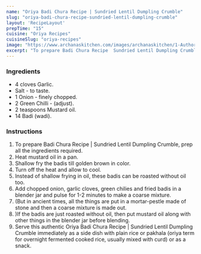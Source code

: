 ---
name: "Oriya Badi Chura Recipe | Sundried Lentil Dumpling Crumble"
slug: "oriya-badi-chura-recipe-sundried-lentil-dumpling-crumble"
layout: 'RecipeLayout'
prepTime: "15"
cuisine: "Oriya Recipes"
cuisineSlug: "oriya-recipes"
image: "https://www.archanaskitchen.com/images/archanaskitchen/1-Author/Sasmita/oriya-badi-chura-recipe-sundried-lentil-dumpling-crumble.jpg"
excerpt: "To prepare Badi Chura Recipe  Sundried Lentil Dumpling Crumble, prep all the ingredients required"
---

### Ingredients

- 4 cloves Garlic.
- Salt - to taste.
- 1 Onion - finely chopped.
- 2 Green Chilli - (adjust).
- 2 teaspoons Mustard oil.
- 14 Badi (wadi).

### Instructions

1. To prepare Badi Chura Recipe | Sundried Lentil Dumpling Crumble, prep all the ingredients required.
1. Heat mustard oil in a pan.
1. Shallow fry the badis till golden brown in color.
1. Turn off the heat and allow to cool.
1. Instead of shallow frying in oil, these badis can be roasted without oil too.
1. Add chopped onion, garlic cloves, green chilies and fried badis in a blender jar and pulse for 1-2 minutes to make a coarse mixture.
1. (But in ancient times, all the things are put in a mortar-pestle made of stone and then a coarse mixture is made out.
1. )If the badis are just roasted without oil, then put mustard oil along with other things in the blender jar before blending.
1. Serve this authentic Oriya Badi Chura Recipe | Sundried Lentil Dumpling Crumble immediately as a side dish with plain rice or pakhala (oriya term for overnight fermented cooked rice, usually mixed with curd) or as a snack.
